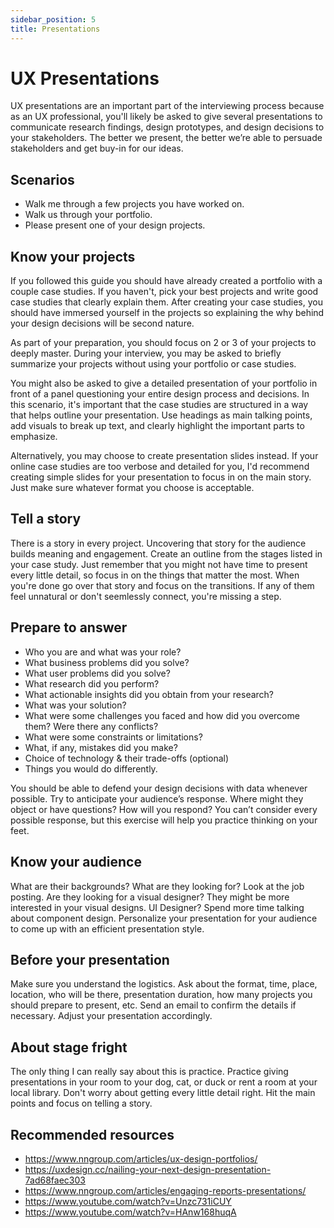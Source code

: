 ```yaml
---
sidebar_position: 5
title: Presentations
---
```



# UX Presentations

UX presentations are an important part of the interviewing process because as an UX professional, you'll likely be asked to give several presentations to communicate research findings, design prototypes, and design decisions to your stakeholders. The better we present, the better we’re able to persuade stakeholders and get buy-in for our ideas.

## Scenarios

- Walk me through a few projects you have worked on.
- Walk us through your portfolio.
- Please present one of your design projects.

## Know your projects

If you followed this guide you should have already created a portfolio with a couple case studies. If you haven't, pick your best projects and write good case studies that clearly explain them. After creating your case studies, you should have immersed yourself in the projects so explaining the why behind your design decisions will be second nature.

As part of your preparation, you should focus on 2 or 3 of your projects to deeply master. During your interview, you may be asked to briefly summarize your projects without using your portfolio or case studies.

You might also be asked to give a detailed presentation of your portfolio in front of a panel questioning your entire design process and decisions. In this scenario, it's important that the case studies are structured in a way that helps outline your presentation. Use headings as main talking points, add visuals to break up text, and clearly highlight the important parts to emphasize.

Alternatively, you may choose to create presentation slides instead. If your online case studies are too verbose and detailed for you, I'd recommend creating simple slides for your presentation to focus in on the main story. Just make sure whatever format you choose is acceptable.


## Tell a story

There is a story in every project. Uncovering that story for the audience builds meaning and engagement. Create an outline from the stages listed in your case study. Just remember that you might not have time to present every little detail, so focus in on the things that matter the most. When you're done go over that story and focus on the transitions. If any of them feel unnatural or don't seemlessly connect, you're missing a step.

## Prepare to answer

- Who you are and what was your role?
- What business problems did you solve?
- What user problems did you solve?
- What research did you perform?
- What actionable insights did you obtain from your research?
- What was your solution?
- What were some challenges you faced and how did you overcome them? Were there any conflicts?
- What were some constraints or limitations?
- What, if any, mistakes did you make?
- Choice of technology & their trade-offs (optional)
- Things you would do differently.

You should be able to defend your design decisions with data whenever possible. Try to anticipate your audience’s response. Where might they object or have questions? How will you respond? You can’t consider every possible response, but this exercise will help you practice thinking on your feet.

## Know your audience

What are their backgrounds? What are they looking for? Look at the job posting. Are they looking for a visual designer? They might be more interested in your visual designs. UI Designer? Spend more time talking about component design. Personalize your presentation for your audience to come up with an efficient presentation style.

## Before your presentation

Make sure you understand the logistics. Ask about the format, time, place, location, who will be there, presentation duration, how many projects you should prepare to present, etc. Send an email to confirm the details if necessary. Adjust your presentation accordingly.

## About stage fright

The only thing I can really say about this is practice. Practice giving presentations in your room to your dog, cat, or <Link to="https://en.wikipedia.org/wiki/Rubber_duck_debugging">duck</Link> or rent a room at your local library. Don't worry about getting every little detail right. Hit the main points and focus on telling a story.

## Recommended resources

- https://www.nngroup.com/articles/ux-design-portfolios/
- https://uxdesign.cc/nailing-your-next-design-presentation-7ad68faec303
- https://www.nngroup.com/articles/engaging-reports-presentations/
- https://www.youtube.com/watch?v=Unzc731iCUY
- https://www.youtube.com/watch?v=HAnw168huqA
